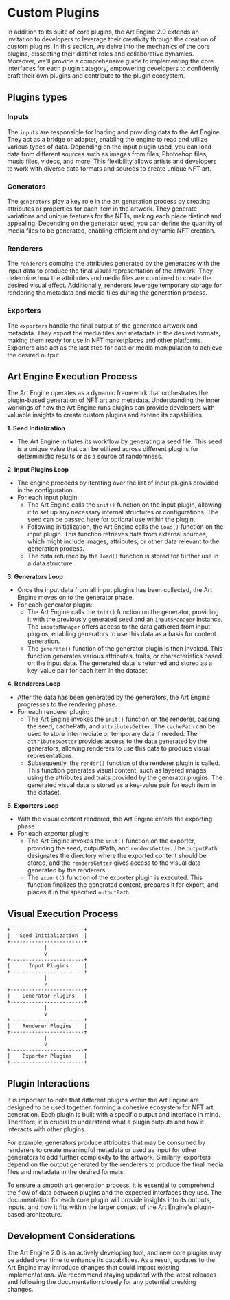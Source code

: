 # Custom Plugins

In addition to its suite of core plugins, the Art Engine 2.0 extends an invitation to developers to leverage their creativity through the creation of custom plugins. In this section, we delve into the mechanics of the core plugins, dissecting their distinct roles and collaborative dynamics. Moreover, we'll provide a comprehensive guide to implementing the core interfaces for each plugin category, empowering developers to confidently craft their own plugins and contribute to the plugin ecosystem.

## Plugins types

### Inputs

The `inputs` are responsible for loading and providing data to the Art Engine. They act as a bridge or adapter, enabling the engine to read and utilize various types of data. Depending on the input plugin used, you can load data from different sources such as images from files, Photoshop files, music files, videos, and more. This flexibility allows artists and developers to work with diverse data formats and sources to create unique NFT art.

### Generators

The `generators` play a key role in the art generation process by creating attributes or properties for each item in the artwork. They generate variations and unique features for the NFTs, making each piece distinct and appealing. Depending on the generator used, you can define the quantity of media files to be generated, enabling efficient and dynamic NFT creation.

### Renderers

The `renderers` combine the attributes generated by the generators with the input data to produce the final visual representation of the artwork. They determine how the attributes and media files are combined to create the desired visual effect. Additionally, renderers leverage temporary storage for rendering the metadata and media files during the generation process.

### Exporters

The `exporters` handle the final output of the generated artwork and metadata. They export the media files and metadata in the desired formats, making them ready for use in NFT marketplaces and other platforms. Exporters also act as the last step for data or media manipulation to achieve the desired output.

## Art Engine Execution Process

The Art Engine operates as a dynamic framework that orchestrates the plugin-based generation of NFT art and metadata. Understanding the inner workings of how the Art Engine runs plugins can provide developers with valuable insights to create custom plugins and extend its capabilities.

**1. Seed Initialization**

- The Art Engine initiates its workflow by generating a seed file. This seed is a unique value that can be utilized across different plugins for deterministic results or as a source of randomness.

**2. Input Plugins Loop**

- The engine proceeds by iterating over the list of input plugins provided in the configuration.
- For each input plugin:
  - The Art Engine calls the `init()` function on the input plugin, allowing it to set up any necessary internal structures or configurations. The seed can be passed here for optional use within the plugin.
  - Following initialization, the Art Engine calls the `load()` function on the input plugin. This function retrieves data from external sources, which might include images, attributes, or other data relevant to the generation process.
  - The data returned by the `load()` function is stored for further use in a data structure.

**3. Generators Loop**

- Once the input data from all input plugins has been collected, the Art Engine moves on to the generator phase.
- For each generator plugin:
  - The Art Engine calls the `init()` function on the generator, providing it with the previously generated seed and an `inputsManager` instance. The `inputsManager` offers access to the data gathered from input plugins, enabling generators to use this data as a basis for content generation.
  - The `generate()` function of the generator plugin is then invoked. This function generates various attributes, traits, or characteristics based on the input data. The generated data is returned and stored as a key-value pair for each item in the dataset.

**4. Renderers Loop**

- After the data has been generated by the generators, the Art Engine progresses to the rendering phase.
- For each renderer plugin:
  - The Art Engine invokes the `init()` function on the renderer, passing the seed, cachePath, and `attributesGetter`. The `cachePath` can be used to store intermediate or temporary data if needed. The `attributesGetter` provides access to the data generated by the generators, allowing renderers to use this data to produce visual representations.
  - Subsequently, the `render()` function of the renderer plugin is called. This function generates visual content, such as layered images, using the attributes and traits provided by the generator plugins. The generated visual data is stored as a key-value pair for each item in the dataset.

**5. Exporters Loop**

- With the visual content rendered, the Art Engine enters the exporting phase.
- For each exporter plugin:
  - The Art Engine invokes the `init()` function on the exporter, providing the seed, outputPath, and `rendersGetter`. The `outputPath` designates the directory where the exported content should be stored, and the `rendersGetter` gives access to the visual data generated by the renderers.
  - The `export()` function of the exporter plugin is executed. This function finalizes the generated content, prepares it for export, and places it in the specified `outputPath`.

## Visual Execution Process

```
+------------------------+
|   Seed Initialization  |
+------------------------+
            |
            v
+------------------------+
|      Input Plugins     |
+------------------------+
            |
            v
+------------------------+
|    Generator Plugins   |
+------------------------+
            |
            v
+------------------------+
|    Renderer Plugins    |
+------------------------+
            |
            v
+------------------------+
|    Exporter Plugins    |
+------------------------+
```

## Plugin Interactions

It is important to note that different plugins within the Art Engine are designed to be used together, forming a cohesive ecosystem for NFT art generation. Each plugin is built with a specific output and interface in mind. Therefore, it is crucial to understand what a plugin outputs and how it interacts with other plugins.

For example, generators produce attributes that may be consumed by renderers to create meaningful metadata or used as input for other generators to add further complexity to the artwork. Similarly, exporters depend on the output generated by the renderers to produce the final media files and metadata in the desired formats.

To ensure a smooth art generation process, it is essential to comprehend the flow of data between plugins and the expected interfaces they use. The documentation for each core plugin will provide insights into its outputs, inputs, and how it fits within the larger context of the Art Engine's plugin-based architecture.

## Development Considerations

The Art Engine 2.0 is an actively developing tool, and new core plugins may be added over time to enhance its capabilities. As a result, updates to the Art Engine may introduce changes that could impact existing implementations. We recommend staying updated with the latest releases and following the documentation closely for any potential breaking changes.

